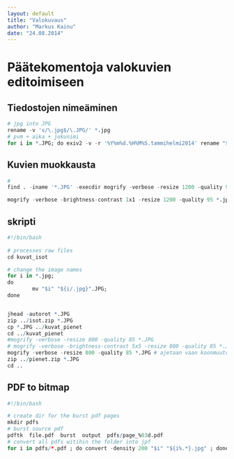 ```yaml
---
layout: default
title: "Valokuvaus"
author: "Markus Kainu"
date: "24.08.2014"
---
```


# Päätekomentoja valokuvien editoimiseen

## Tiedostojen nimeäminen

```r
# jpg into JPG
rename -v 's/\.jpg$/\.JPG/' *.jpg
# pvm + aika + jokunimi
for i in *.JPG; do exiv2 -v -r '%Y%m%d.%H%M%S.tammihelmi2014' rename "$i"; done

```

## Kuvien muokkausta


```r
# 
find . -iname '*.JPG' -execdir mogrify -verbose -resize 1200 -quality 95 {} \;

mogrify -verbose -brightness-contrast 1x1 -resize 1200 -quality 95 *.jpg
```




## skripti

```r

#!/bin/bash
 
# processes raw files
cd kuvat_isot

# change the image names
for i in *.jpg;
do
        mv "$i" "${i/.jpg}".JPG;
done


jhead -autorot *.JPG
zip ../isot.zip *.JPG 
cp *.JPG ../kuvat_pienet
cd ../kuvat_pienet
#mogrify -verbose -resize 800 -quality 85 *.JPG
# mogrify -verbose -brightness-contrast 5x5 -resize 800 -quality 85 *.JPG
mogrify -verbose -resize 800 -quality 85 *.JPG # ajetaan vaan koonmuutos, koska uudet kuvat Minnan ottamia ja säädettyjä
zip ../pienet.zip *.JPG 
cd ..

```




## PDF to bitmap


```r
#!/bin/bash

# create dir for the burst pdf pages
mkdir pdfs
# burst source pdf
pdftk  file.pdf  burst  output  pdfs/page_%03d.pdf
# convert all pdfs witihin the folder into jpf
for i in pdfs/*.pdf ; do convert -density 200 "$i" "${i%.*}.jpg" ; done

```



